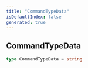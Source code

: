 ```yaml
---
title: "CommandTypeData"
isDefaultIndex: false
generated: true
---
```



<!-- This file was generated from the CommandKit source. Do not modify. Instead, re-run the "docgen" script -->


## CommandTypeData

<GenerationInfo sourceFile="packages/commandkit/src/app/handlers/AppCommandHandler.ts" sourceLine="50" packageName="commandkit" />



```ts title="Signature"
type CommandTypeData = string
```
